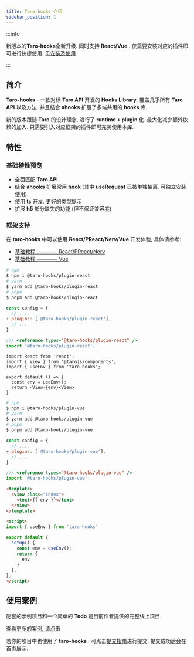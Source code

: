 ```yaml
---
title: Taro-hooks 介绍
sidebar_position: 1
---
```


:::info

新版本的**Taro-hooks**全新升级. 同时支持 **React/Vue** . 仅需要安装对应的插件即可进行快捷使用. 见[安装及使用](/docs/quick/install-start)

:::

## 简介

**Taro-hooks** - 一款对标 **Taro API** 开发的 **Hooks Library**. 覆盖几乎所有 **Taro API** 以及方法. 并且结合 **ahooks** 扩展了多端共用的 **hooks** 库.

新的版本跟随 **Taro** 的设计理念, 进行了 **runtime + plugin** 化. 最大化减少额外依赖的加入. 只需要引入对应框架的插件即可完美使用本库.

## 特性

### 基础特性预览

- 全面匹配 **Taro API**.
- 结合 **ahooks** 扩展常用 **hook** (其中 **useRequest** 已被单独抽离. 可独立安装使用).
- 使用 **ts** 开发. 更好的类型提示
- 扩展 **h5** 部分缺失的功能 (但不保证兼容度)

### 框架支持

在 **taro-hooks** 中可以使用 **React/PReact/Nerv/Vue** 开发体验, 具体请参考:

- [基础教程 ———— React/PReact/Nerv](/docs/quick/react-useage)
- [基础教程 ———— Vue](/docs/quick/vue-useage)


<Tabs defaultValue="React" groupId="codeDisplayGroup">
  <TabItem value="React" label="React/PReact/Nerv">

```bash
# npm
$ npm i @taro-hooks/plugin-react
# yarn
$ yarn add @taro-hooks/plugin-react
# pnpm
$ pnpm add @taro-hooks/plugin-react
```
```js {3} title="project/config/index.js"
const config = {
  // ....
+ plugins: ['@taro-hooks/plugin-react'],
  // ...
}
```
```ts title="project/types/global.d.ts"
/// <reference types="@taro-hooks/plugin-react" />
import '@taro-hooks/plugin-react';
```
```tsx title="project/pages/index/index.tsx"
import React from 'react';
import { View } from '@tarojs/components';
import { useEnv } from 'taro-hooks';

export default () => {
  const env = useEnv();
  return <View>{env}<View>
}
```

  </TabItem>
  <TabItem value="Vue" label="Vue">

```bash
# npm
$ npm i @taro-hooks/plugin-vue
# yarn
$ yarn add @taro-hooks/plugin-vue
# pnpm
$ pnpm add @taro-hooks/plugin-vue
```
```js {3} title="project/config/index.js"
const config = {
  // ....
+ plugins: ['@taro-hooks/plugin-vue'],
  // ...
}
```
```ts title="project/types/global.d.ts"
/// <reference types="@taro-hooks/plugin-vue" />
import '@taro-hooks/plugin-vue';
```
```html title="project/pages/index/index.vue"
<template>
  <view class="index">
    <text>{{ env }}</text>
  </view>
</template>

<script>
import { useEnv } from 'taro-hooks'

export default {
  setup() {
    const env = useEnv();
    return {
      env
    }
  },
};
</script>
```

  </TabItem>
</Tabs>

## 使用案例

配套的示例项目和一个简单的 **Todo** 是目前作者提供的完整线上项目.

[查看更多的案例, 请点击](https://github.com/taro-hooks/user-cases/blob/main/cases.json)

若你的项目中也使用了 **taro-hooks** . 可点击[提交指南](https://github.com/taro-hooks/user-cases)进行提交. 提交成功后会在首页展示.
